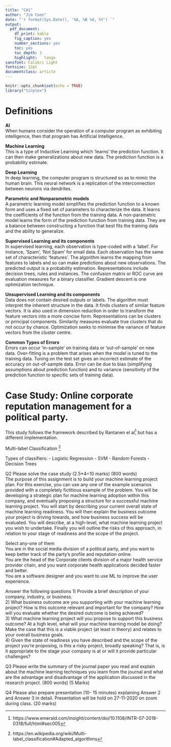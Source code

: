 ```yaml
---
title: "CA1"
author: "Jim Coen"
date: "`r format(Sys.Date(), '%A, %B %d, %Y') `"
output:
  pdf_document:
    df_print: kable
    fig_caption: yes
    number_sections: yes
    toc: yes
    toc_depth: 3
    highlight:   tango
sansfont: Calibri Light
fontsize: 12pt
documentclass: article
---
```


```r
knitr::opts_chunk$set(echo = TRUE)
library("tinytex")
```

# Definitions  
__AI__  
When humans consider the operation of a computer program as exhibiting
intelligence, then that program has Artificial Intelligence.  

__Machine Learning__  
This is a type of Inductive Learning which ‘learns’ the prediction function. It can then make generalizations about new data. The prediction function is a probability estimate.

__Deep Learning__  
In deep learning, the computer program is structured so as to mimic the
human brain. This neural network is a replication of the interconnection
between neurons via dendrites. 

__Parametric and Nonparametric models__  
A parametric learning model simplifies the prediction function to a known
form and uses a fixed set of parameters to characterize the data. It learns the
coefficients of the function from the training data. A non-parametric model
learns the form of the prediction function from training data.  They are a balance between constructing a function that best fits the training data and the ability to generalize.

__Supervised Learning and its components__  
In supervised learning, each observation is type-coded with a ‘label’. For
instance, ‘Spam’, ‘Not Spam’ for email data. Each observation has the same
set of characteristic ‘features’. The algorithm learns the mapping from features
to labels and so can make predictions about new observations. The predicted
output is a probability estimation. Representations include decision trees,
rules and instances. The confusion matrix or ROC curve are evaluation measures for a binary classifier. Gradient descent is one optimization technique.

__Unsupervised Learning and its components__   
Data does not contain
desired outputs or labels. The algorithm must interpret the inherent structure
in the data. It finds clusters of similar feature vectors. It is also used in
dimension reduction in order to transform the feature vectors into a more
concise form. Representations can be clusters or principal components.  Similarity measures evaluate true clusters that do not occur by chance.  Optimization seeks to minimise the variance of feature vectors from the cluster centre.

__Common Types of Errors__   
Errors can occur ‘in-sample’ on training data or ‘out-of-sample’ on new data.  Over-fitting is a
problem that arises when the model is tuned to the training data. Tuning on
the test set gives an incorrect estimate of the accuracy on out-of-sample data.
Error can be due to bias (simplifying assumptions about prediction function)
and to variance (sensitivity of the prediction function to specific sets of
training data).

# Case Study: Online corporate reputation management for a political party.

This study follows the framework described by Rantanen el al[^1] but has a different implementation.

Multi-label Classification [^2]

Types of classifiers:
- Logistic Regression
- SVM
- Random Forests
- Decision Trees


Q2 Please solve the case study (2.5*4=10 marks) (800 words)  
The purpose of this assignment is to build your machine learning project plan. For this exercise, you can
use any one of the example scenarios provided with a completely fictitious example of the problem. You
will be developing a strategic plan for machine learning adoption within this company, and eventually
proposing a structure for a successful machine learning project. You will start by describing your current
overall state of machine learning readiness. You will then explain the business outcome your project is
driving towards, and how business success will be evaluated. You will describe, at a high-level, what
machine learning project you wish to undertake. Finally you will outline the risks of this approach, in
relation to your stage of readiness and the scope of the project.

Select any-one of them  
 You are in the social media division of a political party, and you want to keep better track of the party’s profile and reputation online.  
 You are the head of the Corporate clients division of a major health service provider chain, and you want corporate health applications decided faster and better.  
 You are a software designer and you want to use ML to improve the user experience.  

Answer the following questions
1) Provide a brief description of your company, industry, or business.  
2) What business outcome are you supporting with your machine learning project? How is this outcome relevant and important for the company? How will you evaluate whether the desired outcome is being
achieved?  
3) What machine learning project will you propose to support this business outcome? At a high level, what will your machine learning model be doing? Make the case that this is a viable project (at least in theory) and relates to your overall business goals.  
4) Given the state of readiness you have described and the scope of the project you're proposing, is this a
risky project, broadly speaking? That is, is it appropriate to the stage your company is at or will it provide particular challenges?

Q3 Please write the summary of the journal paper you read and explain about the machine learning techniques you learn from the journal and what are the advantage and disadvantage of the application discussed in the research project.
(800 words) (5 Marks)

Q4 Please also prepare presentation (10- 15 minutes) explaining Answer 2 and Answer 3 in detail. Presentation will be hold on 27-11-2020 on zoom during class.
(20 marks)

[^1]: https://www.emerald.com/insight/content/doi/10.1108/INTR-07-2018-0318/full/html#sec005

[^2]: https://en.wikipedia.org/wiki/Multi-label_classification#Adapted_algorithms
